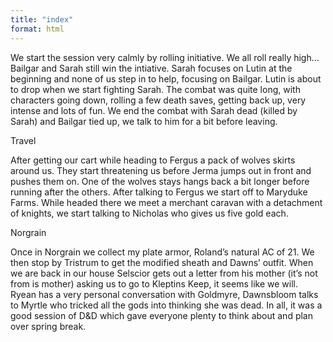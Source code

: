 ```yaml
---
title: "index"
format: html
---
```


We start the session very calmly by rolling initiative. We all roll really high... Bailgar and Sarah still win the intiative. Sarah focuses on Lutin at the beginning and none of us step in to help, focusing on Bailgar. Lutin is about to drop when we start fighting Sarah. The combat was quite long, with characters going down, rolling a few death saves, getting back up, very intense and lots of fun. We end the combat with Sarah dead (killed by Sarah) and Bailgar tied up, we talk to him for a bit before leaving.

Travel

After getting our cart while heading to Fergus a pack of wolves skirts around us. They start threatening us before Jerma jumps out in front and pushes them on. One of the wolves stays hangs back a bit longer before running after the others. After talking to Fergus we start off to Maryduke Farms. While headed there we meet a merchant caravan with a detachment of knights, we start talking to Nicholas who gives us five gold each.

Norgrain

Once in Norgrain we collect my plate armor, Roland's natural AC of 21. We then stop by Tristrum to get the modified sheath and Dawns' outfit. When we are back in our house Selscior gets out a letter from his mother (it's not from is mother) asking us to go to Kleptins Keep, it seems like we will. Ryean has a very personal conversation with Goldmyre, Dawnsbloom talks to Myrtle who tricked all the gods into thinking she was dead. In all, it was a good session of D&D which gave everyone plenty to think about and plan over spring break.